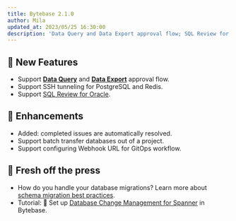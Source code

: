 ```yaml
---
title: Bytebase 2.1.0
author: Mila
updated_at: 2023/05/25 16:30:00
description: 'Data Query and Data Export approval flow; SQL Review for Oracle; SSH tunneling for PostgreSQL and Redis.'
---
```



## 🚀 New Features

- Support [**Data Query**](/security/database-permission/query) and [**Data Export**](/security/database-permission/export/) approval flow.
- Support SSH tunneling for PostgreSQL and Redis.
- Support [SQL Review for Oracle](/sql-review/review-rules/).

## 🎄 Enhancements

- Added: completed issues are automatically resolved.
- Support batch transfer databases out of a project.
- Support configuring Webhook URL for GitOps workflow.

## 📰 Fresh off the press

- How do you handle your database migrations? Learn more about [schema migration best practices](/blog/how-to-handle-database-schema-change/).
- Tutorial: 🔧 Set up [Database Change Management for Spanner](/tutorials/database-change-management-with-spanner/) in Bytebase.

<InstallUpgrade />
